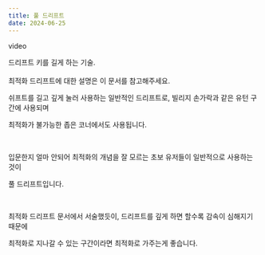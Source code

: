 ```yaml
---
title: 풀 드리프트
date: 2024-06-25
---
```


<Division className="mdRatio">video</Division>

<Bq>드리프트 키를 길게 하는 기술.<br/><br/>
최적화 드리프트에 대한 설명은 <Link target="_blank" href="/docs/learn/speed/tech/optimize">이 문서</Link>를 참고해주세요.</Bq>

쉬프트를 길고 깊게 눌러 사용하는 일반적인 드리프트로, 빌리지 손가락과 같은 유턴 구간에 사용되며

최적화가 불가능한 좁은 코너에서도 사용됩니다. 

<br/>

입문한지 얼마 안되어 최적화의 개념을 잘 모르는 초보 유저들이 일반적으로 사용하는 것이

풀 드리프트입니다.

<br/>

최적화 드리프트 문서에서 서술했듯이, 드리프트를 깊게 하면 할수록 감속이 심해지기 때문에

최적화로 지나갈 수 있는 구간이라면 최적화로 가주는게 좋습니다.